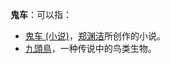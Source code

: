 '''鬼车'''：可以指：
* [[鬼车_(小说)|鬼车 (小说)]]，[[郑渊洁|郑渊洁]]所创作的小说。
* [[九頭鳥|九頭鳥]]，一种传说中的鸟类生物。

{{disambig|cat=二字消歧義}}